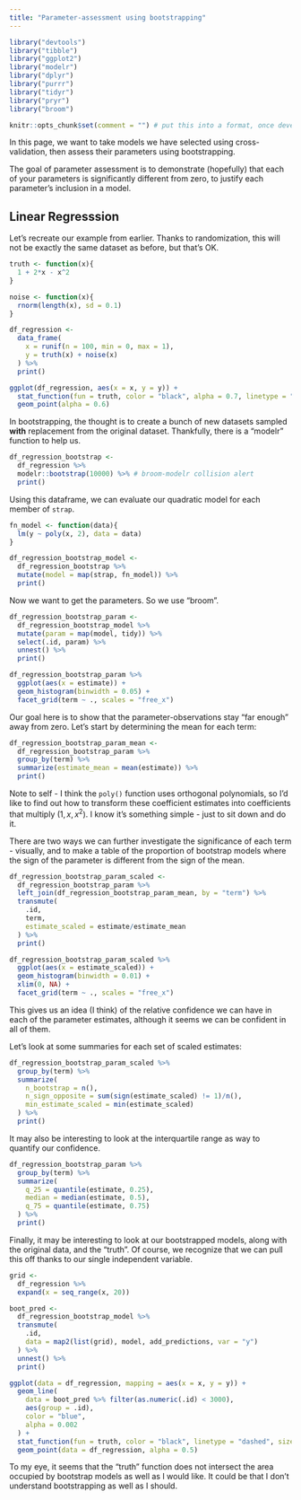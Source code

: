 ```yaml
---
title: "Parameter-assessment using bootstrapping"
---
```


```r
library("devtools")
library("tibble")
library("ggplot2")
library("modelr")
library("dplyr")
library("purrr")
library("tidyr")
library("pryr")
library("broom")

knitr::opts_chunk$set(comment = "") # put this into a format, once developed
```

In this page, we want to take models we have selected using cross-validation, then assess their parameters using bootstrapping.

The goal of parameter assessment is to demonstrate (hopefully) that each of your parameters is significantly different from zero, to justify each parameter's inclusion in a model.

## Linear Regresssion

Let's recreate our example from earlier. Thanks to randomization, this will not be exactly the same dataset as before, but that's OK.

```r
truth <- function(x){
  1 + 2*x - x^2
}

noise <- function(x){
  rnorm(length(x), sd = 0.1)
}
```

```r
df_regression <- 
  data_frame(
    x = runif(n = 100, min = 0, max = 1),
    y = truth(x) + noise(x)
  ) %>%
  print()
```

```r
ggplot(df_regression, aes(x = x, y = y)) +
  stat_function(fun = truth, color = "black", alpha = 0.7, linetype = "dashed") +
  geom_point(alpha = 0.6)
```

In bootstrapping, the thought is to create a bunch of new datasets sampled **with** replacement from the original dataset. Thankfully, there is a "modelr" function to help us.

```r
df_regression_bootstrap <- 
  df_regression %>%
  modelr::bootstrap(10000) %>% # broom-modelr collision alert
  print()
```

Using this dataframe, we can evaluate our quadratic model for each member of `strap`.

```r
fn_model <- function(data){
  lm(y ~ poly(x, 2), data = data)
}

df_regression_bootstrap_model <- 
  df_regression_bootstrap %>%
  mutate(model = map(strap, fn_model)) %>%
  print()
```

Now we want to get the parameters. So we use "broom".

```r
df_regression_bootstrap_param <-
  df_regression_bootstrap_model %>%
  mutate(param = map(model, tidy)) %>%
  select(.id, param) %>%
  unnest() %>%
  print()
```

```r
df_regression_bootstrap_param %>%
  ggplot(aes(x = estimate)) + 
  geom_histogram(binwidth = 0.05) +
  facet_grid(term ~ ., scales = "free_x") 
```

Our goal here is to show that the parameter-observations stay "far enough" away from zero. Let's start by determining the mean for each term:

```r
df_regression_bootstrap_param_mean <- 
  df_regression_bootstrap_param %>%
  group_by(term) %>%
  summarize(estimate_mean = mean(estimate)) %>%
  print()
```

Note to self - I think the `poly()` function uses orthogonal polynomials, so I'd like to find out how to transform these coefficient estimates into coefficients that multiply $(1, x, x^2)$. I know it's something simple - just to sit down and do it.

There are two ways we can further investigate the significance of each term - visually, and to make a table of the proportion of bootstrap models where the sign of the parameter is different from the sign of the mean.

```r
df_regression_bootstrap_param_scaled <- 
  df_regression_bootstrap_param %>%
  left_join(df_regression_bootstrap_param_mean, by = "term") %>%
  transmute(
    .id,
    term,
    estimate_scaled = estimate/estimate_mean
  ) %>%
  print()
```

```r
df_regression_bootstrap_param_scaled %>%
  ggplot(aes(x = estimate_scaled)) + 
  geom_histogram(binwidth = 0.01) +
  xlim(0, NA) +
  facet_grid(term ~ ., scales = "free_x") 
```

This gives us an idea (I think) of the relative confidence we can have in each of the parameter estimates, although it seems we can be confident in all of them. 

Let's look at some summaries for each set of scaled estimates:

```r
df_regression_bootstrap_param_scaled %>%
  group_by(term) %>%
  summarize(
    n_bootstrap = n(),
    n_sign_opposite = sum(sign(estimate_scaled) != 1)/n(),
    min_estimate_scaled = min(estimate_scaled)
  ) %>%
  print()
```

It may also be interesting to look at the interquartile range as way to quantify our confidence.

```r
df_regression_bootstrap_param %>%
  group_by(term) %>%
  summarize(
    q_25 = quantile(estimate, 0.25),
    median = median(estimate, 0.5),
    q_75 = quantile(estimate, 0.75)
  ) %>%
  print()
```

Finally, it may be interesting to look at our bootstrapped models, along with the original data, and the "truth". Of course, we recognize that we can pull this off thanks to our single independent variable.

```r
grid <- 
  df_regression %>% 
  expand(x = seq_range(x, 20))

boot_pred <- 
  df_regression_bootstrap_model %>% 
  transmute(
    .id,
    data = map2(list(grid), model, add_predictions, var = "y")
  ) %>%
  unnest() %>%
  print()
```

```r
ggplot(data = df_regression, mapping = aes(x = x, y = y)) +
  geom_line(
    data = boot_pred %>% filter(as.numeric(.id) < 3000), 
    aes(group = .id), 
    color = "blue", 
    alpha = 0.002
  ) +
  stat_function(fun = truth, color = "black", linetype = "dashed", size = 1) +
  geom_point(data = df_regression, alpha = 0.5) 
```

To my eye, it seems that the "truth" function does not intersect the area occupied by bootstrap models as well as I would like. It could be that I don't understand bootstrapping as well as I should.
